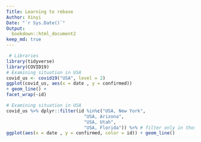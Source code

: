 ```yaml
---
Title: Learning to rebase
Author: Xinyi
Date: "`r Sys.Date()`"
Output: 
  bookdown::html_document2
keep_md: true
---
```


```r
 # Libraries
library(tidyverse) 
library(COVID19)
# Examining situation in USA
covid_us <- covid19("USA", level = 2)
ggplot(covid_us, aes(x = date , y = confirmed)) 
+ geom_line() +
facet_wrap(~id)
```

```r
# Examining situation in USA
covid_us %>% dplyr::filter(id %in%c("USA, New York",
                             "USA, Arizona",
                             "USA, Utah",
                             "USA, Florida")) %>% # filter only in those area
ggplot(aes(x = date , y = confirmed, color = id)) + geom_line()
```

